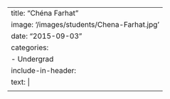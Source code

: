 ---
title: "Chéna Farhat"
image: '/images/students/Chena-Farhat.jpg'
date: "2015-09-03"
categories:
    - Undergrad
include-in-header: 
      text: |
        <meta http-equiv="refresh" content="0; url=https://www.linkedin.com/in/chenafarhat/">
---